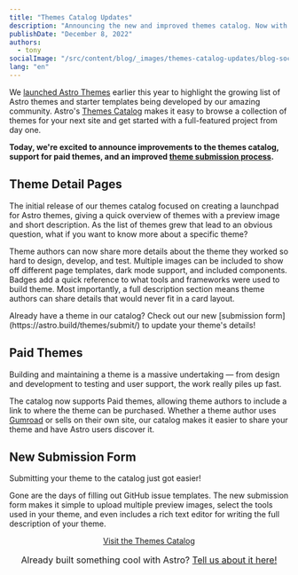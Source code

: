 ```yaml
---
title: "Themes Catalog Updates"
description: "Announcing the new and improved themes catalog. Now with support for more detailed theme descriptions and paid themes."
publishDate: "December 8, 2022"
authors:
  - tony
socialImage: "/src/content/blog/_images/themes-catalog-updates/blog-social.webp"
lang: "en"
---
```



We [launched Astro Themes](https://astro.build/blog/themes-and-integrations/) earlier this year to highlight the growing list of Astro themes and starter templates being developed by our amazing community. Astro's [Themes Catalog](https://astro.build/themes/) makes it easy to browse a collection of themes for your next site and get started with a full-featured project from day one.

**Today, we're excited to announce improvements to the themes catalog, support for paid themes, and an improved [theme submission process](https://astro.build/themes/submit).**

<BlogContentImage src={themesPreview} alt="Screenshots of three Astro theme home pages" />

## Theme Detail Pages

The initial release of our themes catalog focused on creating a launchpad for Astro themes, giving a quick overview of themes with a preview image and short description. As the list of themes grew that lead to an obvious question, what if you want to know more about a specific theme?

<BlogContentImage
	src={themesPreview2}
	alt="Screenshots of the new Astro themes catalog details page"
/>

Theme authors can now share more details about the theme they worked so hard to design, develop, and test. Multiple images can be included to show off different page templates, dark mode support, and included components. Badges add a quick reference to what tools and frameworks were used to build theme. Most importantly, a full description section means theme authors can share details that would never fit in a card layout.

<Note title="Submit your theme">
	Already have a theme in our catalog? Check out our new [submission
	form](https://astro.build/themes/submit/) to update your theme's details!
</Note>

## Paid Themes

Building and maintaining a theme is a massive undertaking — from design and development to testing and user support, the work really piles up fast.

<BlogContentImage
	src={paidThemes}
	alt="Screenshots showing the details page for a paid theme on the new themes catalog"
/>

The catalog now supports Paid themes, allowing theme authors to include a link to where the theme can be purchased. Whether a theme author uses [Gumroad](https://gumroad.com/) or sells on their own site, our catalog makes it easier to share your theme and have Astro users discover it.

## New Submission Form

Submitting your theme to the catalog just got easier!

<BlogContentImage
	src={submitThemes}
	alt="An online form used to submit theme details with preview images, descriptions, and tags."
/>

Gone are the days of filling out GitHub issue templates. The new submission form makes it simple to upload multiple preview images, select the tools used in your theme, and even includes a rich text editor for writing the full description of your theme.

<div
	style="
    display: flex;
    justify-content: center;
    flex-direction: column;
    align-items: center;"
>
	<a class="button button-primary" href="https://astro.build/themes">
		<span>Visit the Themes Catalog</span>
	</a>
	<span style="font-size: 1rem;margin: 1rem;">
		Already built something cool with Astro?
		<a href="https://astro.build/themes/submit">Tell us about it here!</a>
	</span>
</div>
